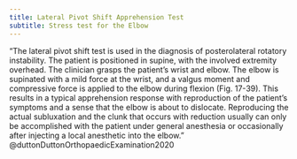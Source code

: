 ```yaml
---
title: Lateral Pivot Shift Apprehension Test
subtitle: Stress test for the Elbow
---
```



"The lateral pivot shift test is used in the diagnosis of posterolateral rotatory instability. The patient is positioned in supine, with the involved extremity overhead. The clinician grasps the patient’s wrist and elbow. The elbow is supinated with a mild force at the wrist, and a valgus moment and compressive force is applied to the elbow during flexion (Fig. 17-39). This results in a typical apprehension response with reproduction of the patient’s symptoms and a sense that the elbow is about to dislocate. Reproducing the actual subluxation and the clunk that occurs with reduction usually can only be accomplished with the patient under general anesthesia or occasionally after injecting a local anesthetic into the elbow." @duttonDuttonOrthopaedicExamination2020 